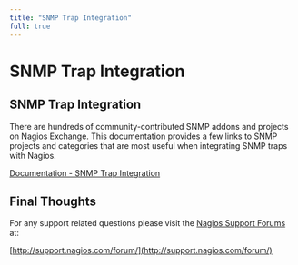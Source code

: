 ---
title: "SNMP Trap Integration"
full: true
---

# SNMP Trap Integration

## SNMP Trap Integration

There are hundreds of community-contributed SNMP addons and projects on Nagios Exchange. This documentation provides a few links to SNMP projects and categories that are most useful when integrating SNMP traps with Nagios.

[Documentation - SNMP Trap Integration](https://assets.nagios.com/downloads/nagioscore/docs/nagioscore/4/en/int-snmptrap.html "SNMP Trap Integration")

## Final Thoughts

For any support related questions please visit the [Nagios Support Forums](http://support.nagios.com/forum/) at:

[http://support.nagios.com/forum/](http://support.nagios.com/forum/)